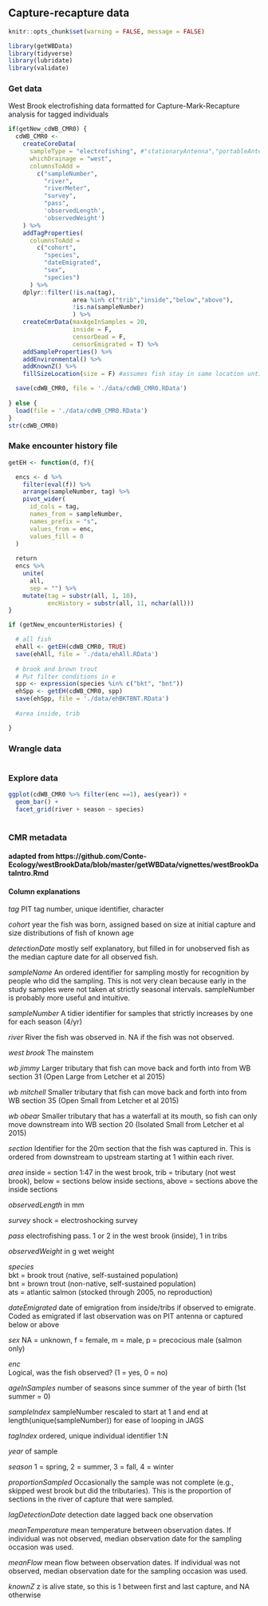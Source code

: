 ## Capture-recapture data {#dataCMR}

```r
knitr::opts_chunk$set(warning = FALSE, message = FALSE)
```


```r
library(getWBData)
library(tidyverse)
library(lubridate)
library(validate)
```

### Get data
West Brook electrofishing data formatted for Capture-Mark-Recapture analysis for tagged individuals
```r

if(getNew_cdWB_CMR0) {
  cdWB_CMR0 <- 
    createCoreData(
      sampleType = "electrofishing", #"stationaryAntenna","portableAntenna"),
      whichDrainage = "west",
      columnsToAdd =
        c("sampleNumber",
          "river",
          "riverMeter",
          "survey",
          "pass",
          'observedLength',
          'observedWeight')
    ) %>%
    addTagProperties(
      columnsToAdd = 
        c("cohort",
          "species",
          "dateEmigrated",
          "sex",
          "species")
      ) %>%
    dplyr::filter(!is.na(tag), 
                  area %in% c("trib","inside","below","above"), 
                  !is.na(sampleNumber) 
                  ) %>%
    createCmrData(maxAgeInSamples = 20, 
                  inside = F, 
                  censorDead = F, 
                  censorEmigrated = T) %>%
    addSampleProperties() %>%
    addEnvironmental() %>%
    addKnownZ() %>%
    fillSizeLocation(size = F) #assumes fish stay in same location until observed elsewhere

  save(cdWB_CMR0, file = './data/cdWB_CMR0.RData')
  
} else {
  load(file = './data/cdWB_CMR0.RData')
}
str(cdWB_CMR0)
```

### Make encounter history file
```r

getEH <- function(d, f){ 

  encs <- d %>%
    filter(eval(f)) %>%
    arrange(sampleNumber, tag) %>%
    pivot_wider( 
      id_cols = tag, 
      names_from = sampleNumber, 
      names_prefix = "s",
      values_from = enc, 
      values_fill = 0
  )
  
  return
  encs %>%
    unite(
      all, 
      sep = "") %>%
    mutate(tag = substr(all, 1, 10),
           encHistory = substr(all, 11, nchar(all)))
}

if (getNew_encounterHistories) {

  # all fish
  ehAll <- getEH(cdWB_CMR0, TRUE)
  save(ehAll, file = './data/ehAll.RData')
  
  # brook and brown trout
  # Put filter conditions in e
  spp <- expression(species %in% c("bkt", "bnt"))
  ehSpp <- getEH(cdWB_CMR0, spp)
  save(ehSpp, file = './data/ehBKTBNT.RData')
  
  #area inside, trib

}
```


### Wrangle data
```r

```

### Explore data
```r

ggplot(cdWB_CMR0 %>% filter(enc ==1), aes(year)) +
  geom_bar() +
  facet_grid(river + season ~ species)
  

```


### CMR metadata
#### adapted from https://github.com/Conte-Ecology/westBrookData/blob/master/getWBData/vignettes/westBrookDataIntro.Rmd

#### Column explanations
*tag* PIT tag number, unique identifier, character

*cohort* year the fish was born, assigned based on size at initial capture and size distributions of fish of known age

*detectionDate* mostly self explanatory, but filled in for unobserved fish as the median capture date for all observed fish.

*sampleName* An ordered identifier for sampling mostly for recognition by people who did the sampling. This is not very clean because early in the study samples were not taken at strictly seasonal intervals. sampleNumber is probably more useful and intuitive.

*sampleNumber* A tidier identifier for samples that strictly increases by one for each season (4/yr)

*river* River the fish was observed in. NA if the fish was not observed.

  *west brook* The mainstem

  *wb jimmy* Larger tributary that fish can move back and forth into from WB section 31 (Open Large from Letcher et al 2015)

  *wb mitchell* Smaller tributary that fish can move back and forth into from WB section 35 (Open Small from Letcher et al 2015)

  *wb obear* Smaller tributary that has a waterfall at its mouth, so fish can only move downstream into WB section 20 (Isolated Small from Letcher et al 2015)

*section* Identifier for the 20m section that the fish was captured in. This is ordered from downstream to upstream starting at 1 within each river. 

*area* inside = section 1:47 in the west brook, trib = tributary (not west brook), below = sections below inside sections, above = sections above the inside sections

*observedLength* in mm

*survey* shock = electroshocking survey

*pass* electrofishing pass. 1 or 2 in the west brook (inside), 1 in tribs

*observedWeight* in g wet weight

*species*  
bkt = brook trout (native, self-sustained population)  
bnt = brown trout (non-native, self-sustained population)  
ats = atlantic salmon (stocked through 2005, no reproduction)  

*dateEmigrated* date of emigration from inside/tribs if observed to emigrate. Coded as emigrated if last observation was on PIT antenna or captured below or above 

*sex* NA = unknown, f = female, m = male, p = precocious male (salmon only)

*enc*  
Logical, was the fish observed? (1 = yes, 0 = no)

*ageInSamples* number of seasons since summer of the year of birth (1st summer = 0)

*sampleIndex* sampleNumber rescaled to start at 1 and end at length(unique(sampleNumber)) for ease of looping in JAGS

*tagIndex* ordered, unique individual identifier 1:N

*year* of sample

*season* 1 = spring, 2 = summer, 3 = fall, 4 = winter

*proportionSampled* Occasionally the sample was not complete (e.g., skipped west brook but did the tributaries). This is the proportion of sections in the river of capture that were sampled.

*lagDetectionDate* detection date lagged back one observation

*meanTemperature* mean temperature between observation dates. If individual was not observed, median observation date for the sampling occasion was used.

*meanFlow* mean flow between observation dates. If individual was not observed, median observation date for the sampling occasion was used.

*knownZ* z is alive state, so this is 1 between first and last capture, and NA otherwise



